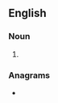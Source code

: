 {{also|sleddogs}}
==English==

===Noun===
{{head|en|noun form|head=[[sled]] [[dog]]s}}

# {{plural of|sled dog|lang=en}}

===Anagrams===
* {{anagrams|en|a=ddegloss|dogsleds}}